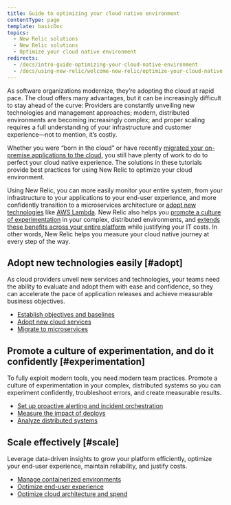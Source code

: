 ```yaml
---
title: Guide to optimizing your cloud native environment
contentType: page
template: basicDoc
topics:
  - New Relic solutions
  - New Relic solutions
  - Optimize your cloud native environment
redirects:
  - /docs/intro-guide-optimizing-your-cloud-native-environment
  - /docs/using-new-relic/welcome-new-relic/optimize-your-cloud-native-environment/guide-optimizing-your-cloud-native-environment
---
```


As software organizations modernize, they’re adopting the cloud at rapid pace. The cloud offers many advantages, but it can be increasingly difficult to stay ahead of the curve: Providers are constantly unveiling new technologies and management approaches; modern, distributed environments are becoming increasingly complex; and proper scaling requires a full understanding of your infrastructure and customer experience—not to mention, it’s costly.

Whether you were “born in the cloud” or have recently [migrated your on-premise applications to the cloud](https://docs.newrelic.com/docs/using-new-relic/welcome-new-relic/plan-your-cloud-adoption-strategy/guide-planning-your-cloud-adoption-strategy), you still have plenty of work to do to perfect your cloud native experience. The solutions in these tutorials provide best practices for using New Relic to optimize your cloud environment.

Using New Relic, you can more easily monitor your entire system, from your infrastructure to your applications to your end-user experience, and more confidently transition to a microservices architecture or [adopt new technologies](#adopt) like [AWS Lambda](https://aws.amazon.com/lambda/). New Relic also helps you [promote a culture of experimentation](#experimentation) in your complex, distributed environments, and [extends these benefits across your entire platform](scale) while justifying your IT costs. In other words, New Relic helps you measure your cloud native journey at every step of the way.

## Adopt new technologies easily [#adopt]

As cloud providers unveil new services and technologies, your teams need the ability to evaluate and adopt them with ease and confidence, so they can accelerate the pace of application releases and achieve measurable business objectives.

* [Establish objectives and baselines](https://docs.newrelic.com/docs/1-adopt-easily-establish-objectives-baselines-define-team-slos)
* [Adopt new cloud services](https://docs.newrelic.com/docs/2-adopt-easily-adopt-cloud-services)
* [Migrate to microservices](https://docs.newrelic.com/docs/3-adopt-easily-migrate-microservices)

## Promote a culture of experimentation, and do it confidently [#experimentation]

To fully exploit modern tools, you need modern team practices. Promote a culture of experimentation in your complex, distributed systems so you can experiment confidently, troubleshoot errors, and create measurable results.

* [Set up proactive alerting and incident orchestration](https://docs.newrelic.com/docs/4-fail-fast-set-proactive-alerts-align-teams-tools-processes-incident-response)
* [Measure the impact of deploys](https://docs.newrelic.com/docs/5-fail-fast-iterate-measure-impact-track-metrics-after-deployments)
* [Analyze distributed systems](https://docs.newrelic.com/docs/6-fail-fast-analyze-distributed-systems)

## Scale effectively [#scale]

Leverage data-driven insights to grow your platform efficiently, optimize your end-user experience, maintain reliability, and justify costs.

* [Manage containerized environments](https://docs.newrelic.com/docs/7-scale-better-manage-your-containerized-environment)
* [Optimize end-user experience](https://docs.newrelic.com/docs/8-scale-better-customer-experience-improvement-track-experience-indicators)
* [Optimize cloud architecture and spend](https://docs.newrelic.com/docs/9-scale-better-optimize-cloud-architecture-spend-continuously-improve-your-modern-cloud-environment)
